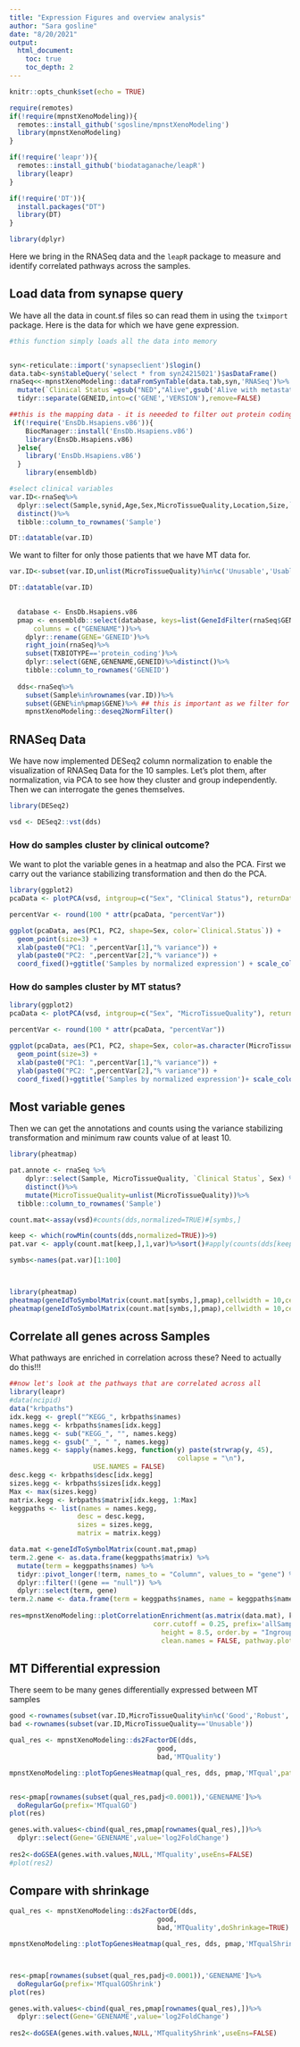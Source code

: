 ```yaml
---
title: "Expression Figures and overview analysis"
author: "Sara gosline"
date: "8/20/2021"
output: 
  html_document:
    toc: true
    toc_depth: 2
---
```


```r
knitr::opts_chunk$set(echo = TRUE)

require(remotes)
if(!require(mpnstXenoModeling)){
  remotes::install_github('sgosline/mpnstXenoModeling')
  library(mpnstXenoModeling)
}

if(!require('leapr')){
  remotes::install_github('biodataganache/leapR')
  library(leapr)
}

if(!require('DT')){
  install.packages("DT")
  library(DT)
}

library(dplyr)

```

Here we bring in the RNASeq data and the `leapR` package to measure and identify correlated pathways across the samples.


## Load data from synapse query

We have all the data in count.sf files so can read them in using the `tximport` package. Here is the data for which we have gene expression. 


```r
#this function simply loads all the data into memory


syn<-reticulate::import('synapseclient')$login()
data.tab<-syn$tableQuery('select * from syn24215021')$asDataFrame()
rnaSeq<<-mpnstXenoModeling::dataFromSynTable(data.tab,syn,'RNASeq')%>%
  mutate(`Clinical Status`=gsub("NED","Alive",gsub('Alive with metastatic disease','Alive',Clinical.Status)))%>%
  tidyr::separate(GENEID,into=c('GENE','VERSION'),remove=FALSE)

##this is the mapping data - it is neeeded to filter out protein coding genes
 if(!require('EnsDb.Hsapiens.v86')){
    BiocManager::install('EnsDb.Hsapiens.v86')
    library(EnsDb.Hsapiens.v86)
  }else{
    library('EnsDb.Hsapiens.v86')
  }
    library(ensembldb)

#select clinical variables
var.ID<-rnaSeq%>%
  dplyr::select(Sample,synid,Age,Sex,MicroTissueQuality,Location,Size,`Clinical Status`)%>%
  distinct()%>%
  tibble::column_to_rownames('Sample')

DT::datatable(var.ID)

```

We want to filter for only those patients that we have MT data for.

```r

var.ID<-subset(var.ID,unlist(MicroTissueQuality)%in%c('Unusable','Usable','Robust','Good'))

DT::datatable(var.ID)

  
  database <- EnsDb.Hsapiens.v86
  pmap <- ensembldb::select(database, keys=list(GeneIdFilter(rnaSeq$GENE), TxBiotypeFilter("protein_coding")),
      columns = c("GENENAME"))%>%
    dplyr::rename(GENE='GENEID')%>%
    right_join(rnaSeq)%>%
    subset(TXBIOTYPE=='protein_coding')%>%
    dplyr::select(GENE,GENENAME,GENEID)%>%distinct()%>%
    tibble::column_to_rownames('GENEID')
  
  dds<-rnaSeq%>%
    subset(Sample%in%rownames(var.ID))%>%
    subset(GENE%in%pmap$GENE)%>% ## this is important as we filter for protein coding genes
    mpnstXenoModeling::deseq2NormFilter()


```

## RNASeq Data

We have now implemented DESeq2 column normalization to enable the visualization of RNASeq Data for the 10 samples. Let's plot them, after normalization, via PCA to see how they cluster and group independently. Then we can interrogate the genes themselves.


```r
library(DESeq2)

vsd <- DESeq2::vst(dds)


```

### How do samples cluster by clinical outcome?

We want to plot the variable genes in a heatmap and also the PCA. First we carry out the variance stabilizing transformation and then do the PCA.


```r
library(ggplot2)
pcaData <- plotPCA(vsd, intgroup=c("Sex", "Clinical Status"), returnData=TRUE)

percentVar <- round(100 * attr(pcaData, "percentVar"))

ggplot(pcaData, aes(PC1, PC2, shape=Sex, color=`Clinical.Status`)) +
  geom_point(size=3) +
  xlab(paste0("PC1: ",percentVar[1],"% variance")) +
  ylab(paste0("PC2: ",percentVar[2],"% variance")) + 
  coord_fixed()+ggtitle('Samples by normalized expression') + scale_color_viridis_d()
```

### How do samples cluster by MT status?


```r
library(ggplot2)
pcaData <- plotPCA(vsd, intgroup=c("Sex", "MicroTissueQuality"), returnData=TRUE)

percentVar <- round(100 * attr(pcaData, "percentVar"))

ggplot(pcaData, aes(PC1, PC2, shape=Sex, color=as.character(MicroTissueQuality))) +
  geom_point(size=3) +
  xlab(paste0("PC1: ",percentVar[1],"% variance")) +
  ylab(paste0("PC2: ",percentVar[2],"% variance")) + 
  coord_fixed()+ggtitle('Samples by normalized expression')+ scale_color_viridis_d()

```


## Most variable genes

Then we can get the annotations and counts using the variance stabilizing transformation and minimum raw counts value of at least 10.

```r
library(pheatmap)

pat.annote <- rnaSeq %>%
    dplyr::select(Sample, MicroTissueQuality, `Clinical Status`, Sex) %>%
    distinct()%>%
    mutate(MicroTissueQuality=unlist(MicroTissueQuality))%>%
  tibble::column_to_rownames('Sample')

count.mat<-assay(vsd)#counts(dds,normalized=TRUE)#[symbs,]

keep <- which(rowMin(counts(dds,normalized=TRUE))>9)
pat.var <- apply(count.mat[keep,],1,var)%>%sort()#apply(counts(dds[keep,],normalized=TRUE),1,var)%>%sort()

symbs<-names(pat.var)[1:100]



library(pheatmap)
pheatmap(geneIdToSymbolMatrix(count.mat[symbs,],pmap),cellwidth = 10,cellheight=10,annotation_col = pat.annote,filename='mostVarTrans.pdf')
pheatmap(geneIdToSymbolMatrix(count.mat[symbs,],pmap),cellwidth = 10,cellheight=10,annotation_col = pat.annote)

```

## Correlate all genes across Samples

What pathways are enriched in correlation across these? Need to actually do this!!!

```r

##now let's look at the pathways that are correlated across all
library(leapr)
#data(ncipid)
data("krbpaths")
idx.kegg <- grepl("^KEGG_", krbpaths$names)
names.kegg <- krbpaths$names[idx.kegg]
names.kegg <- sub("KEGG_", "", names.kegg)
names.kegg <- gsub("_", " ", names.kegg)
names.kegg <- sapply(names.kegg, function(y) paste(strwrap(y, 45), 
                                          collapse = "\n"), 
                     USE.NAMES = FALSE)
desc.kegg <- krbpaths$desc[idx.kegg]
sizes.kegg <- krbpaths$sizes[idx.kegg]
Max <- max(sizes.kegg)
matrix.kegg <- krbpaths$matrix[idx.kegg, 1:Max]
keggpaths <- list(names = names.kegg,
                 desc = desc.kegg,
                 sizes = sizes.kegg,
                 matrix = matrix.kegg)

data.mat <-geneIdToSymbolMatrix(count.mat,pmap)
term.2.gene <- as.data.frame(keggpaths$matrix) %>%
  mutate(term = keggpaths$names) %>%
  tidyr::pivot_longer(!term, names_to = "Column", values_to = "gene") %>%
  dplyr::filter(!(gene == "null")) %>%
  dplyr::select(term, gene)
term.2.name <- data.frame(term = keggpaths$names, name = keggpaths$names)
  
res=mpnstXenoModeling::plotCorrelationEnrichment(as.matrix(data.mat), keggpaths, fdr.cutoff = 0.05, 
                                    corr.cutoff = 0.25, prefix='allSamps', width = 11, 
                                      height = 8.5, order.by = "Ingroup mean", 
                                      clean.names = FALSE, pathway.plot.size = 3)


```

## MT Differential expression

There seem to be many genes differentially expressed between MT samples


```r
good <-rownames(subset(var.ID,MicroTissueQuality%in%c('Good','Robust','Usable')))
bad <-rownames(subset(var.ID,MicroTissueQuality=='Unusable'))

qual_res <- mpnstXenoModeling::ds2FactorDE(dds, 
                                     good, 
                                     bad,'MTQuality')

mpnstXenoModeling::plotTopGenesHeatmap(qual_res, dds, pmap,'MTqual',patients=c(good,bad),adjpval=0.0001, upload=FALSE, parentID='syn25323411')


res<-pmap[rownames(subset(qual_res,padj<0.0001)),'GENENAME']%>%
  doRegularGo(prefix='MTqualGO')
plot(res)
```

```r
genes.with.values<-cbind(qual_res,pmap[rownames(qual_res),])%>%
  dplyr::select(Gene='GENENAME',value='log2FoldChange')
                   
res2<-doGSEA(genes.with.values,NULL,'MTquality',useEns=FALSE)
#plot(res2)
```
## Compare with shrinkage
```r

qual_res <- mpnstXenoModeling::ds2FactorDE(dds, 
                                     good, 
                                     bad,'MTQuality',doShrinkage=TRUE)

mpnstXenoModeling::plotTopGenesHeatmap(qual_res, dds, pmap,'MTqualShrink',patients=c(good,bad),adjpval=0.0001, upload=FALSE, parentID='syn25323411')



res<-pmap[rownames(subset(qual_res,padj<0.0001)),'GENENAME']%>%
  doRegularGo(prefix='MTqualGOShrink')
plot(res)

genes.with.values<-cbind(qual_res,pmap[rownames(qual_res),])%>%
  dplyr::select(Gene='GENENAME',value='log2FoldChange')
                   
res2<-doGSEA(genes.with.values,NULL,'MTqualityShrink',useEns=FALSE)
```
